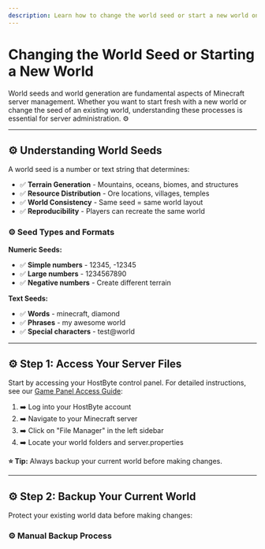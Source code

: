 ```yaml
---
description: Learn how to change the world seed or start a new world on your Minecraft server.
---
```


# Changing the World Seed or Starting a New World

World seeds and world generation are fundamental aspects of Minecraft server management. Whether you want to start fresh with a new world or change the seed of an existing world, understanding these processes is essential for server administration. ⚙️

---

## ⚙️ Understanding World Seeds

A world seed is a number or text string that determines:

- ✅ **Terrain Generation** - Mountains, oceans, biomes, and structures
- ✅ **Resource Distribution** - Ore locations, villages, temples
- ✅ **World Consistency** - Same seed = same world layout
- ✅ **Reproducibility** - Players can recreate the same world

### ⚙️ Seed Types and Formats

**Numeric Seeds:**

- ✅ **Simple numbers** - 12345, -12345
- ✅ **Large numbers** - 1234567890
- ✅ **Negative numbers** - Create different terrain

**Text Seeds:**

- ✅ **Words** - minecraft, diamond
- ✅ **Phrases** - my awesome world
- ✅ **Special characters** - test@world

---

## ⚙️ Step 1: Access Your Server Files

Start by accessing your HostByte control panel. For detailed instructions, see our [Game Panel Access Guide](https://www.hostbyte.net/billing/knowledgebase/73/How-to-Access-Your-Game-Panel.html):

1. ➡️ Log into your HostByte account
2. ➡️ Navigate to your Minecraft server
3. ➡️ Click on "File Manager" in the left sidebar
4. ➡️ Locate your world folders and server.properties

**⭐ Tip:** Always backup your current world before making changes.

---

## ⚙️ Step 2: Backup Your Current World

Protect your existing world data before making changes:

### ⚙️ Manual Backup Process